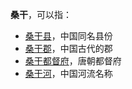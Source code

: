 '''桑干'''，可以指：
*[[桑干县|桑干县]]，中国同名县份
*[[桑干郡|桑干郡]]，中国古代的郡
*[[桑干都督府|桑干都督府]]，唐朝都督府
*[[桑干河|桑干河]]，中国河流名称

{{Disambig|S|cat=二字中国地名消歧义}}